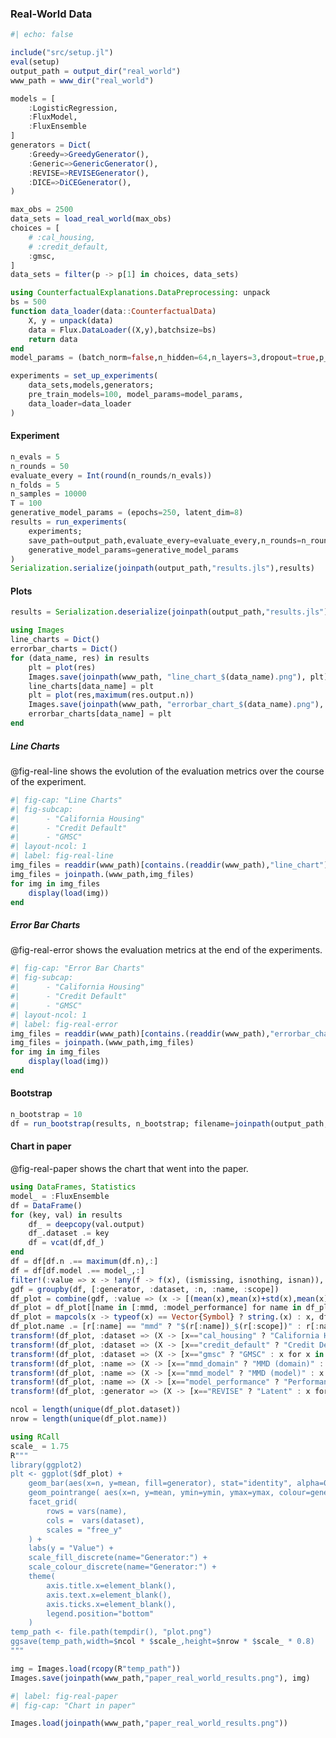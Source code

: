 ### Real-World Data

```julia
#| echo: false

include("src/setup.jl")
eval(setup)
output_path = output_dir("real_world")
www_path = www_dir("real_world")
```

```julia
models = [
    :LogisticRegression, 
    :FluxModel, 
    :FluxEnsemble
]
generators = Dict(
    :Greedy=>GreedyGenerator(), 
    :Generic=>GenericGenerator(),
    :REVISE=>REVISEGenerator(),
    :DICE=>DiCEGenerator(),
)
```

```julia
max_obs = 2500
data_sets = load_real_world(max_obs)
choices = [
    # :cal_housing, 
    # :credit_default, 
    :gmsc, 
]
data_sets = filter(p -> p[1] in choices, data_sets)
```

```julia
using CounterfactualExplanations.DataPreprocessing: unpack
bs = 500
function data_loader(data::CounterfactualData)
    X, y = unpack(data)
    data = Flux.DataLoader((X,y),batchsize=bs)
    return data
end
model_params = (batch_norm=false,n_hidden=64,n_layers=3,dropout=true,p_dropout=0.1)
```

```julia
experiments = set_up_experiments(
    data_sets,models,generators; 
    pre_train_models=100, model_params=model_params, 
    data_loader=data_loader
)
```

#### Experiment

```julia
n_evals = 5
n_rounds = 50
evaluate_every = Int(round(n_rounds/n_evals))
n_folds = 5
n_samples = 10000
T = 100
generative_model_params = (epochs=250, latent_dim=8)
results = run_experiments(
    experiments;
    save_path=output_path,evaluate_every=evaluate_every,n_rounds=n_rounds, n_folds=n_folds, T=T, n_samples=n_samples,
    generative_model_params=generative_model_params
)
Serialization.serialize(joinpath(output_path,"results.jls"),results)
```

#### Plots

```julia
results = Serialization.deserialize(joinpath(output_path,"results.jls"))
```

```julia
using Images
line_charts = Dict()
errorbar_charts = Dict()
for (data_name, res) in results
    plt = plot(res)
    Images.save(joinpath(www_path, "line_chart_$(data_name).png"), plt)
    line_charts[data_name] = plt
    plt = plot(res,maximum(res.output.n))
    Images.save(joinpath(www_path, "errorbar_chart_$(data_name).png"), plt)
    errorbar_charts[data_name] = plt
end
```

##### Line Charts

@fig-real-line shows the evolution of the evaluation metrics over the course of the experiment.

```julia

#| fig-cap: "Line Charts"
#| fig-subcap: 
#|      - "California Housing"
#|      - "Credit Default"
#|      - "GMSC"
#| layout-ncol: 1
#| label: fig-real-line
img_files = readdir(www_path)[contains.(readdir(www_path),"line_chart")]
img_files = joinpath.(www_path,img_files)
for img in img_files
    display(load(img))
end
```

##### Error Bar Charts

@fig-real-error shows the evaluation metrics at the end of the experiments.

```julia

#| fig-cap: "Error Bar Charts"
#| fig-subcap: 
#|      - "California Housing"
#|      - "Credit Default"
#|      - "GMSC"
#| layout-ncol: 1
#| label: fig-real-error
img_files = readdir(www_path)[contains.(readdir(www_path),"errorbar_chart")]
img_files = joinpath.(www_path,img_files)
for img in img_files
    display(load(img))
end
```

#### Bootstrap

```julia
n_bootstrap = 10
df = run_bootstrap(results, n_bootstrap; filename=joinpath(output_path,"bootstrap.csv"))
```



#### Chart in paper

@fig-real-paper shows the chart that went into the paper.

```julia
using DataFrames, Statistics
model_ = :FluxEnsemble
df = DataFrame() 
for (key, val) in results
    df_ = deepcopy(val.output)
    df_.dataset .= key
    df = vcat(df,df_)
end
df = df[df.n .== maximum(df.n),:]
df = df[df.model .== model_,:]
filter!(:value => x -> !any(f -> f(x), (ismissing, isnothing, isnan)), df)
gdf = groupby(df, [:generator, :dataset, :n, :name, :scope])
df_plot = combine(gdf, :value => (x -> [(mean(x),mean(x)+std(x),mean(x)-std(x))]) => [:mean, :ymax, :ymin])
df_plot = df_plot[[name in [:mmd, :model_performance] for name in df_plot.name],:]
df_plot = mapcols(x -> typeof(x) == Vector{Symbol} ? string.(x) : x, df_plot)
df_plot.name .= [r[:name] == "mmd" ? "$(r[:name])_$(r[:scope])" : r[:name] for r in eachrow(df_plot)]
transform!(df_plot, :dataset => (X -> [x=="cal_housing" ? "California Housing" : x for x in X]) => :dataset)
transform!(df_plot, :dataset => (X -> [x=="credit_default" ? "Credit Default" : x for x in X]) => :dataset)
transform!(df_plot, :dataset => (X -> [x=="gmsc" ? "GMSC" : x for x in X]) => :dataset)
transform!(df_plot, :name => (X -> [x=="mmd_domain" ? "MMD (domain)" : x for x in X]) => :name)
transform!(df_plot, :name => (X -> [x=="mmd_model" ? "MMD (model)" : x for x in X]) => :name)
transform!(df_plot, :name => (X -> [x=="model_performance" ? "Performance" : x for x in X]) => :name)
transform!(df_plot, :generator => (X -> [x=="REVISE" ? "Latent" : x for x in X]) => :generator)

ncol = length(unique(df_plot.dataset))
nrow = length(unique(df_plot.name))

using RCall
scale_ = 1.75
R"""
library(ggplot2)
plt <- ggplot($df_plot) +
    geom_bar(aes(x=n, y=mean, fill=generator), stat="identity", alpha=0.5, position="dodge") +
    geom_pointrange( aes(x=n, y=mean, ymin=ymin, ymax=ymax, colour=generator), alpha=0.9, position=position_dodge(width=0.9), size=0.5) +
    facet_grid(
        rows = vars(name),
        cols =  vars(dataset), 
        scales = "free_y"
    ) +
    labs(y = "Value") + 
    scale_fill_discrete(name="Generator:") +
    scale_colour_discrete(name="Generator:") +
    theme(
        axis.title.x=element_blank(),
        axis.text.x=element_blank(),
        axis.ticks.x=element_blank(),
        legend.position="bottom"
    )
temp_path <- file.path(tempdir(), "plot.png")
ggsave(temp_path,width=$ncol * $scale_,height=$nrow * $scale_ * 0.8) 
"""

img = Images.load(rcopy(R"temp_path"))
Images.save(joinpath(www_path,"paper_real_world_results.png"), img)
```

```julia
#| label: fig-real-paper
#| fig-cap: "Chart in paper"

Images.load(joinpath(www_path,"paper_real_world_results.png"))
```




